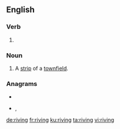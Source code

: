 ==English==

===Verb===
{{head|en|present participle}}

# {{present participle of|rive|lang=en|nocat=1}}

===Noun===
{{en-noun}}

# {{lb|en|historical|agriculture}} A [[strip]] of a [[townfield]].

===Anagrams===
* {{l|en|Irving}}
* {{l|en|virgin}}, {{l|en|Virgin}}

[[de:riving]]
[[fr:riving]]
[[ku:riving]]
[[ta:riving]]
[[vi:riving]]